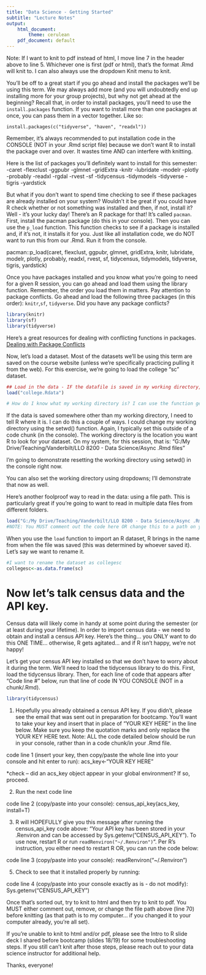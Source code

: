 ```yaml
---
title: "Data Science - Getting Started"
subtitle: "Lecture Notes"
output:
    html_document: 
        theme: cerulean
    pdf_document: default
---
```


Note: If I want to knit to pdf instead of html, I move line 7 in the header above to line 5. Whichever one is first (pdf or html), that's the format .Rmd will knit to. I can also always use the dropdown Knit menu to knit. 

You'll be off to a great start if you go ahead and install the packages we'll be using this term. We may always add more (and you will undoubtedly end up installing more for your group projects), but why not get ahead at the beginning? Recall that, in order to install packages, you'll need to use the `install.packages` function. If you want to install more than one packages at once, you can pass them in a vector together. Like so:

`install.packages(c("tidyverse", "haven", "readxl"))`

Remember, it's always recommended to put installation code in the CONSOLE (NOT in your .Rmd script file) because we don't want R to install the package over and over. It wastes time AND can interfere with knitting. 

Here is the list of packages you'll definitely want to install for this semester:
-caret
-flexclust
-ggpubr
-glmnet
-gridExtra
-knitr
-lubridate
-modelr
-plotly
-probably
-readxl
-rgdal
-rvest
-sf
-tidycensus
-tidymodels
-tidyverse
-tigris
-yardstick

But what if you don't want to spend time checking to see if these packages are already installed on your system? Wouldn't it be great if you could have R check whether or not something was installed and then, if not, install it? Well - it's your lucky day! There's an R package for that! It's called `pacman`. First, install the pacman package (do this in your console). Then you can use the `p_load` function. This function checks to see if a package is installed and, if it's not, it installs it for you. Just like all installation code, we do NOT want to run this from our .Rmd. Run it from the console.

pacman::p_load(caret, flexclust, ggpubr, glmnet, gridExtra, knitr, lubridate, modelr, plotly, probably, readxl, rvest, sf, tidycensus, tidymodels, tidyverse, tigris, yardstick)

Once you have packages installed and you know what you're going to need for a given R session, you can go ahead and load them using the library function. Remember, the order you load them in matters. Pay attention to package conflicts. Go ahead and load the following three packages (in this order): `knitr`,`sf`, `tidyverse`. Did you have any package conflicts? 

```r
library(knitr)
library(sf)
library(tidyverse)
```

Here's a great resources for dealing with conflicting functions in packages. [Dealing with Package Conflicts](https://www.tidyverse.org/blog/2018/06/conflicted/)

Now, let's load a dataset. Most of the datasets we'll be using this term are saved on the course website (unless we're specifically practicing pulling it from the web). For this exercise, we're going to load the college "sc" dataset. 
```r
## Load in the data - IF the datafile is saved in my working directory, this works
load("college.Rdata")

# How do I know what my working directory is? I can use the function getwd() to figure that out (do this in the console). I can also use dropdowns (which Lacey will demonstrate now). 
```

If the data is saved somewhere other than my working directory, I need to tell R where it is. I can do this a couple of ways. I could change my working directory using the setwd() function. Again, I typically set this outside of a code chunk (in the console). The working directory is the location you want R to look for your dataset. On my system, for this session, that is:
"G:/My Drive/Teaching/Vanderbilt/LLO 8200 - Data Science/Async .Rmd files"

I'm going to demonstrate resetting the working directory using setwd() in the console right now. 

You can also set the working directory using dropdowns; I'll demonstrate that now as well.

Here's another foolproof way to read in the data: using a file path. This is particularly great if you're going to want to read in multiple data files from different folders. 
```r
load("G:/My Drive/Teaching/Vanderbilt/LLO 8200 - Data Science/Async .Rmd files/college.Rdata")
#NOTE: You MUST comment out the code here OR change this to a path on your computer before knitting (you can't knit while trying to read in a file from Lacey's computer!)
```

When you use the `load` function to import an R dataset, R brings in the name from when the file was saved (this was determined by whoever saved it). Let's say we want to rename it. 
```r
#I want to rename the dataset as collegesc
collegesc<-as.data.frame(sc)
```

# Now let's talk census data and the API key. 

Census data will likely come in handy at some point during the semester (or at least during your lifetime). In order to import census data - we need to obtain and install a census API key. Here's the thing... you ONLY want to do this ONE TIME... otherwise, R gets agitated... and if R isn't happy, we're not happy!

Let's get your census API key installed so that we don't have to worry about it during the term. We'll need to load the tidycensus library to do this. First, load the tidycensus library. Then, for each line of code that appears after "Code line #" below, run that line of code IN YOU CONSOLE (NOT in a chunk/.Rmd).

```r
library(tidycensus)
```

1. Hopefully you already obtained a census API key. If you didn't, please see the email that was sent out in preparation for bootcamp. You'll want to take your key and insert that in place of "YOUR KEY HERE" in the line below. Make sure you keep the quotation marks and only replace the YOUR KEY HERE text. Note: ALL the code detailed below should be run in your console, rather than in a code chunk/in your .Rmd file. 

code line 1 (insert your key, then copy/paste the whole line into your console and hit enter to run):
acs_key<-"YOUR KEY HERE"

*check -- did an acs_key object appear in your global environment? If so, proceed.

2. Run the next code line

code line 2 (copy/paste into your console):
census_api_key(acs_key, install=T)

3. R will HOPEFULLY give you this message after running the census_api_key code above: "Your API key has been stored in your .Renviron and can be accessed by Sys.getenv("CENSUS_API_KEY"). To use now, restart R or run `readRenviron("~/.Renviron")`". Per R's instruction, you either need to restart R OR, you can run the code below:

code line 3 (copy/paste into your console):
readRenviron("~/.Renviron")

5. Check to see that it installed properly by running:

code line 4 (copy/paste into your console exactly as is - do not modify):
Sys.getenv("CENSUS_API_KEY")


Once that's sorted out, try to knit to html and then try to knit to pdf. You MUST either comment out, remove, or change the file path above (line 70) before knitting (as that path is to my computer... if you changed it to your computer already, you're all set).

If you're unable to knit to html and/or pdf, please see the Intro to R slide deck I shared before bootcamp (slides 18/19) for some troubleshooting steps. If you still can't knit after those steps, please reach out to your data science instructor for additional help. 

Thanks, everyone!